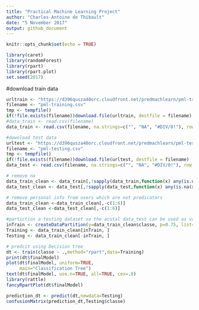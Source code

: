 ```yaml
---
title: "Practical Machine Learning Project"
author: "Charles-Antoine de Thibault"
date: "5 November 2017"
output: github_document
---
```


```r
knitr::opts_chunk$set(echo = TRUE)
```

```r
library(caret)
library(randomForest)
library(rpart)
library(rpart.plot)
set.seed(2017)
```

#download train data
```r
urltrain <- "https://d396qusza40orc.cloudfront.net/predmachlearn/pml-training.csv"
filename <- "pml-training.csv"
tmp <- tempfile()
if(!file.exists(filename))download.file(urltrain, destfile = filename)
#data_train <- read.csv(filename)
data_train <- read.csv(filename, na.strings=c("", "NA", "#DIV/0!"), row.names = 1)
```

```r
#download test data
urltest <- "https://d396qusza40orc.cloudfront.net/predmachlearn/pml-testing.csv"
filename <- "pml-testing.csv"
tmp <- tempfile()
if(!file.exists(filename))download.file(urltest, destfile = filename)
data_test <- read.csv(filename, na.strings=c("", "NA", "#DIV/0!"), row.names = 1)
```

```r
# remove na
data_train_clean <- data_train[,!sapply(data_train,function(x) any(is.na(x)))]
data_test_clean <- data_test[,!sapply(data_test,function(x) any(is.na(x)))]
```

```r
# remove personal info from users which are not predicators
data_train_clean <-data_train_clean[,-c(1:6)]
data_test_clean <-data_test_clean[,-c(1:6)]
```

```r
#partiction a testing dataset so the acutal data_test can be used as validation test.
inTrain <- createDataPartition(y=data_train_clean$classe, p=0.75, list=FALSE)
Training <- data_train_clean[inTrain, ] 
Testing <- data_train_clean[-inTrain, ]
```

```r
# predcit using Decision tree
dt <- train(classe ~ .,method="rpart",data=Training)
print(dt$finalModel)
plot(dt$finalModel, uniform=TRUE, 
     main="Classification Tree")
text(dt$finalModel, use.n=TRUE, all=TRUE, cex=.8)
library(rattle)
fancyRpartPlot(dt$finalModel)

prediction_dt <- predict(dt,newdata=Testing)
confusionMatrix(prediction_dt,Testing$classe)
```